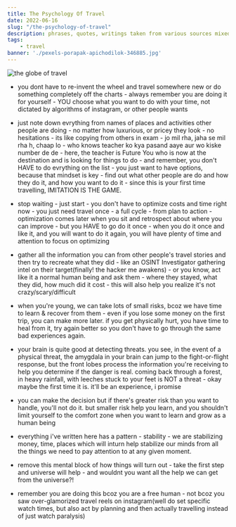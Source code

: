```yaml
---
title: The Psychology Of Travel
date: 2022-06-16
slug: "/the-psychology-of-travel"
description: phrases, quotes, writings taken from various sources mixed with my own ramblings and applied in context of traveling
tags:
    - travel
banner: './pexels-porapak-apichodilok-346885.jpg'
---
```


![the globe of travel](pexels-porapak-apichodilok-346885.jpg)


- you dont have to re-invent the wheel and travel somewhere new or do something completely off the charts - always remember you are doing it for yourself - YOU choose what you want to do with your time, not dictated by algorithms of instagram, or other people wants

- just note down evrything from names of places and activities other people are doing - no matter how luxurious, or pricey they look - no hesitations - its like copying from others in exam - jo mil rha, jaha se mil rha h, chaap lo - who knows teacher ko kya pasand aaye aur wo kiske number de de - here, the teacher is Future You who is now at the destination and is looking for things to do - and remember, you don't HAVE to do evrything on the list - you just want to have options, because that mindset is key - find out what other people are do and how they do it, and how you want to do it - since this is your first time travelling, IMITATION IS THE GAME. 

- stop waiting - just start - you don't have to optimize costs and time right now - you just need travel once - a full cycle - from plan to action - optimization comes later when you sit and retrospect about where you can improve - but you HAVE to go do it once - when you do it once and like it, and you will want to do it again, you will have plenty of time and attention to focus on optimizing 

- gather all the information you can from other people's travel stories and then try to recreate what they did - like an OSINT Investigator gathering intel on their target(finally! the hacker me awakens) - or you know, act like it a normal human being and ask them - where they stayed, what they did, how much did it cost - this will also help you realize it's not crazy/scary/difficult 

- when you're young, we can take lots of small risks, bcoz we have time to learn & recover from them - even if you lose some money on the first trip, you can make more later. if you get physically hurt, you have time to heal from it, try again better so you don't have to go through the same bad experiences again.

- your brain is quite good at detecting threats. you see, in the event of a physical threat, the amygdala in your brain can jump to the fight-or-flight response, but the front lobes process the information you're receiving to help you determine if the danger is real. coming back through a forest, in heavy rainfall, with leeches stuck to your feet is NOT a threat - okay maybe the first time it is. it'll be an experience, i promise

- you can make the decision but if there's greater risk than you want to handle, you'll not do it. but smaller risk help you learn, and you shouldn't limit yourself to the comfort zone when you want to learn and grow as a human being

- everything i've written here has a pattern - stability - we are stabilizing money, time, places which will inturn help stabilize our minds from all the things we need to pay attention to at any given moment. 

- remove this mental block of how things will turn out - take the first step and universe will help - and wouldnt you want all the help we can get from the universe?! 

<!-- 1 2 3 dot degrees of freedom analogy -->

<!-- relying too much on tech? - privacy issues? - problem 1 hackers 2 targeted ads  -->

- remember you are doing this bcoz you are a free human - not bcoz you saw over-glamorized travel reels on instagram(well do set specific watch times, but also act by planning and then actually travelling instead of just watch paralysis)

